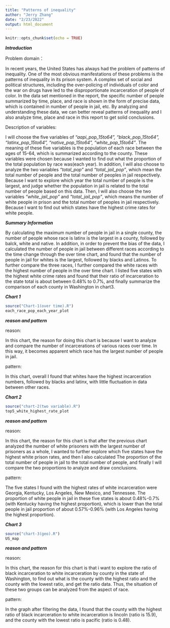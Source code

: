 ```yaml
---
title: "Patterns of inequality"
author: "Jerry Zhang"
date: "2/23/2022"
output: html_document
---
```


```r
knitr::opts_chunk$set(echo = TRUE)
```


***Introduction***

Problem domain：

In recent years, the United States has always had the problem of patterns of inequality. One of the most obvious manifestations of these problems is the patterns of inequality in its prison system. A complex set of social and political structures, including the over-policing of individuals of color and the war on drugs have led to the disproportionate incarceration of people of color. In the data set mentioned in the report, the specific number of people summarized by time, place, and race is shown in the form of precise data, which is contained in number of people in jail, etc. By analyzing and understanding these data, we can better reveal patterns of inequality and I also analyze time, place and race in this report to get solid conclusions.



Description of variables:

I will choose the five variables of _"aapi_pop_15to64", "black_pop_15to64", "latinx_pop_15to64", "native_pop_15to64", "white_pop_15to64"_. The meaning of these five variables is the population of each race between the ages of 15-64, which is summarized according to the county. These variables were chosen because I wanted to find out what the proportion of the total population by race was(each year).
In addition, I will also choose to analyze the two variables _"total_pop"_ and _"total_jail_pop"_, which mean the total number of people and the total number of peoples in jail respectively. Because I want to explore which year the total number of people is the largest, and judge whether the population in jail is related to the total number of people based on this data.
Then, I will also choose the two variables _"white_jail_pop"_ and _"total_jail_pop"_, which means the number of white people in prison and the total number of peoples in jail respectively. Because I want to find out which states have the highest crime rates for white people.

***Summary Information***

By calculating the maximum number of people in jail in a single county, the number of people whose race is latinx is the largest in a county, followed by balck, white and native. In addition, in order to prevent the bias of the data, I calculated the number of people in jail between different races according to the time change through the over time chart, and found that the number of people in jail for whites is the largest, followed by blacks and Latinos. To further compare the three races, I further compared the white races with the highest number of people in the over time chart. I listed five states with the highest white crime rates and found that their ratio of incarceration to the state total is about between 0.48% to 0.7%, and finally summarize the comparison of each county in Washington in chart3.

***Chart 1***


```r
source("Chart-1(over time).R")
each_race_pop_each_year_plot
```

***reason and pattern***

reason:

In this chart, the reason for doing this chart is because I want to analyze and compare the number of incarcerations of various races over time. In this way, it becomes apparent which race has the largest number of people in jail. 

pattern:

In this chart, overall I found that whites have the highest incarceration numbers, followed by blacks and latinx, with little fluctuation in data between other races.




***Chart 2***


```r
source("chart-2(two variable).R")
top5_white_highest_rate_plot
```


***reason and pattern***

reason:

In this chart, the reason for this chart is that after the previous chart analyzed the number of white prisoners with the largest number of prisoners as a whole, I wanted to further explore which five states have the highest white prison rates, and then I also calculated The proportion of the total number of people in jail to the total number of people, and finally I will compare the two proportions to analyze and draw conclusions.

pattern:

The five states I found with the highest rates of white incarceration were Georgia, Kentucky, Los Angeles, New Mexico, and Tennessee. The proportion of white people in jail in these five states is about 0.48%-0.7% (with Kentucky having the highest proportion), which is lower than the total people in jail proportion of about 0.57%-0.96% (with Los Angeles having the highest proportion).




***Chart 3***


```r
source("chart-3(geo).R")
US_map
```

***reason and pattern***

reason:

In this chart, the reason for this chart is that i want to explore the ratio of black incarceration to white incarceration by county in the state of Washington, to find out what is the county with the highest ratio and the county with the lowest ratio, and get the ratio data. Thus, the situation of these two groups can be analyzed from the aspect of race.

pattern:

In the graph after filtering the data, I found that the county with the highest ratio of black incarceration to white incarceration is lincoln (ratio is 15.9), and the county with the lowest ratio is pacific (ratio is 0.48).





